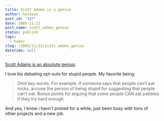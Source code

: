 ```yaml
---
title: Scott Adams is a genius
author: halkeye
post_id: "147"
date: 2005-11-22
post_name: scott_adams_genius
status: publish
tags:
  - humor
slug: /2005/11/21/scott_adams_genius
datetime: null
---
```


[Scott Adams is an absolute genius](https://dilbertblog.typepad.com/the_dilbert_blog/2005/11/results_of_why_.html).

I love his debating opt-outs for stupid people. My favorite being:



> Omit key words. For example, if someone says that people can’t eat rocks, accuse the person of being stupid for suggesting that people can’t eat. Bonus points for arguing that some people CAN eat pebbles if they try hard enough.



And yes, I know i havn't posted for a while, just been busy with tons of other projects and a new job.
